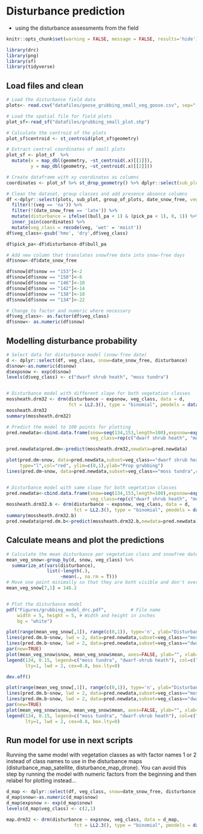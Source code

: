 # Disturbance prediction
- using the disturbance assessments from the field

```r
knitr::opts_chunk$set(warning = FALSE, message = FALSE, results='hide')
```


```r
library(drc)
library(png)
library(sf)
library(tidyverse)

```


## Load files and clean

```r
# Load the disturbance field data
plots<- read.csv("datafiles/goose_grubbing_small_veg_goose.csv", sep=";")

# Load the spatial file for field plots
plot_sf<-read_sf("datafiles/grubbing_small_plot.shp")

# Calculate the centroid of the plots
plot_sf$centroid <- st_centroid(plot_sf$geometry)

# Extract central coordinates of small plots
plot_sf <- plot_sf  %>% 
  mutate(x = map_dbl(geometry, ~st_centroid(.x)[[1]]),
         y = map_dbl(geometry, ~st_centroid(.x)[[2]]))

# Create dataframe with xy coordinates as columns
coordinates <- plot_sf %>% st_drop_geometry() %>% dplyr::select(sub_plot=Name,x,y)

# Clean the dataset, group classes and add presence absence columns
df <-dplyr::select(plots, sub_plot, group_of_plots, date_snow_free, veg =field_class_vier, bull_pa, pick_pa, date_disturbance) %>% 
  filter(!(veg == 'na')) %>%
  filter(!(date_snow_free == 'late')) %>%
  mutate(disturbance = ifelse((bull_pa < 1) & (pick_pa < 1), 0, 1)) %>%
  inner_join(coordinates) %>% 
  mutate(veg_class = recode(veg, 'wet' = 'moist'))
df$veg_class<-gsub('hmo', 'dry',df$veg_class)

df$pick_pa<-df$disturbance-df$bull_pa

# Add new column that translates snowfree date into snow-free days
df$snow<-df$date_snow_free

df$snow[df$snow == "153"]<-2
df$snow[df$snow == "150"]<-6
df$snow[df$snow == "146"]<-10
df$snow[df$snow == "142"]<-14
df$snow[df$snow == "138"]<-18
df$snow[df$snow == "134"]<-22

# Change to factor and numeric where necessary
df$veg_class<- as.factor(df$veg_class)
df$snow<- as.numeric(df$snow)

```

## Modelling disturbance probability

```r
# Select data for disturbance model (snow-free date)
d <- dplyr::select(df, veg_class, snow=date_snow_free, disturbance)
d$snow<-as.numeric(d$snow)
d$expsnow <- exp(d$snow)
levels(d$veg_class) <- c("dwarf shrub heath", "moss tundra")


# Disturbance model with different slope for both vegetation classes
mossheath.drm32 <- drm(disturbance ~ expsnow, veg_class, data = d,
                       fct = LL2.3(), type = "binomial", pmodels = data.frame(veg_class, veg_class, veg_class))
mossheath.drm32
summary(mossheath.drm32)

# Predict the model to 100 points for plotting
pred.newdata<-cbind.data.frame(snow=seq(134,153,length=100),expsnow=exp(seq(134,153,length=100)),
                               veg_class=rep(c("dwarf shrub heath", "moss tundra"),each=100))

pred.newdata$pred.dm<-predict(mossheath.drm32,newdata=pred.newdata)

plot(pred.dm~snow, data=pred.newdata,subset=veg_class=="dwarf shrub heath",
     type="l",col="red", ylim=c(0,1),ylab="Prop grubbing")
lines(pred.dm~snow, data=pred.newdata,subset=veg_class=="moss tundra",col="blue")


# Disturbance model with same slope for both vegetation classes
pred.newdata<-cbind.data.frame(snow=seq(134,153,length=100),expsnow=exp(seq(134,153,length=100)),
                               veg_class=rep(c("dwarf shrub heath", "moss tundra"),each=100))
mossheath.drm32.b <- drm(disturbance ~ expsnow, veg_class, data = d,
                         fct = LL2.3(), type = "binomial", pmodels = data.frame(1, veg_class, veg_class))
summary(mossheath.drm32.b)
pred.newdata$pred.dm.b<-predict(mossheath.drm32.b,newdata=pred.newdata)

```

## Calculate means and plot the predictions

```r
# Calculate the mean disturbance per vegetation class and snowfree date
mean_veg_snow<-group_by(d, snow, veg_class) %>%
  summarize_at(vars(disturbance),
               list(~length(.),
                    ~mean(., na.rm = T)))
# Move one point minimally so that they are both visible and don't overlap
mean_veg_snow[7,1] = 146.2


# Plot the disturbance model
pdf("Figures/grubbing_model_drc.pdf",         # File name
    width = 5, height = 5, # Width and height in inches
    bg = "white")

plot(range(mean_veg_snow[,1]), range(c(0,1)), type='n', ylab="Disturbance probability (0-1)", xlab="Snowmelt date (Julian date)")
lines(pred.dm.b~snow, lwd = 2, data=pred.newdata,subset=veg_class=="moss tundra",col="#B21EB6")
lines(pred.dm.b~snow, lwd = 2, data=pred.newdata,subset=veg_class=="dwarf shrub heath",col="#FFC000")
par(new=TRUE)
plot(mean_veg_snow$snow, mean_veg_snow$mean, axes=FALSE, ylab="", xlab="", col="black", bg=c('#FFC000', '#B21EB6')[as.numeric(mean_veg_snow$veg_class)], pch=21)
legend(134, 0.15, legend=c("moss tundra", "dwarf-shrub heath"), col=c("#B21EB6", "#FFC000"), 
       lty=1, lwd = 2, cex=0.8, box.lty=0)

dev.off()

```
```r
plot(range(mean_veg_snow[,1]), range(c(0,1)), type='n', ylab="Disturbance probability (0-1)", xlab="Snowmelt date (Julian date)")
lines(pred.dm.b~snow, lwd = 2, data=pred.newdata,subset=veg_class=="moss tundra",col="#B21EB6")
lines(pred.dm.b~snow, lwd = 2, data=pred.newdata,subset=veg_class=="dwarf shrub heath",col="#FFC000")
par(new=TRUE)
plot(mean_veg_snow$snow, mean_veg_snow$mean, axes=FALSE, ylab="", xlab="", col="black", bg=c('#FFC000', '#B21EB6')[as.numeric(mean_veg_snow$veg_class)], pch=21)
legend(134, 0.15, legend=c("moss tundra", "dwarf-shrub heath"), col=c("#B21EB6", "#FFC000"), 
       lty=1, lwd = 2, cex=0.8, box.lty=0)

```


## Run model for use in next scripts

Running the same model with vegetation classes as with factor names 1 or 2 instead of class names to use in the disturbance maps (disturbance_map_satellite, disturbance_map_drone). You can avoid this step by running the model with numeric factors from the beginning and then relabel for plotting instead...

```r
d_map <- dplyr::select(df, veg_class, snow=date_snow_free, disturbance)
d_map$snow<-as.numeric(d_map$snow)
d_map$expsnow <- exp(d_map$snow)
levels(d_map$veg_class) <- c(2,1)

map.drm32 <- drm(disturbance ~ expsnow, veg_class, data = d_map,
                         fct = LL2.3(), type = "binomial", pmodels = data.frame(1, veg_class, veg_class))
```
